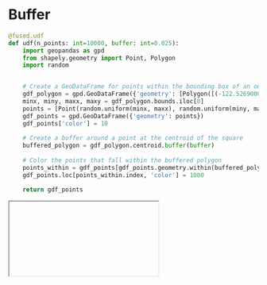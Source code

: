 # Buffer

```python
@fused.udf
def udf(n_points: int=10000, buffer: int=0.025):
    import geopandas as gpd
    from shapely.geometry import Point, Polygon
    import random


    # Create a GeoDataFrame for points within the bounding box of an outer square
    gdf_polygon = gpd.GeoDataFrame({'geometry': [Polygon([(-122.52690000000051, 37.70313158980733),(-122.52690000000051, 37.816395657523195),(-122.34604834372873, 37.816134829424335),(-122.34656848822227, 37.70339041384273)])]})
    minx, miny, maxx, maxy = gdf_polygon.bounds.iloc[0]
    points = [Point(random.uniform(minx, maxx), random.uniform(miny, maxy)) for _ in range(n_points)]
    gdf_points = gpd.GeoDataFrame({'geometry': points})
    gdf_points['color'] = 10
    
    # Create a buffer around a point at the centroid of the square
    buffered_polygon = gdf_polygon.centroid.buffer(buffer)
    
    # Color the points that fall within the buffered polygon
    points_within = gdf_points[gdf_points.geometry.within(buffered_polygon.unary_union)]
    gdf_points.loc[points_within.index, 'color'] = 1000

    return gdf_points
```




<Iframe url="https://staging.fused.io/workbench#app/s/aH4sIAAAAAAAAA31UW2%2FTMBT%2BK5Z52IqyNpdmXStFQjCBhBAPDHhZpsiJj1urrh1sZ1uH%2BO%2BcxF3bVYPTKufynWt8nN%2B0MRzogspNa6wn7ZZDsybMkZavS72zOm%2BBbZT0PeD83i46B7xibVvq%2FveG3CjJwZIHyZfgXal11RqpvSMFho3dgJ6X9Gu3qdHNCBLgRUkjEkckiZECG5W67oRAr5eh7wdjCBjHwyMfnmk%2BCj186zT5cf2x1O8wrmHNCirOPCs1B0GUYXxQz59bK5KhZihWhESLUhMkLrD4fsax7fR5AHoq6fSy5tN8xjkXdTOd8ZpzxmZxxtLLOOPzHER8CTznUz5vplktrtI0n%2BVXLEvm6TzPeT%2FDId%2B%2Bn2fhGNx1F1gwjwKz4DursVWcr2%2F3lQEPCV%2Bk2b2uD3i0HsiG4SHiCwsLUDUrZv1uWtyE8TUaj4ZH78r5rYKipCjX5nExmQwGNwn6hDO7vrif45CHMKmll0xV9xIeMB7rFn3yn6je9NpRhZ4U89J3HIpsNp5dZWkWneBGL4PDRZKm42mW5vMTlydjNkWSnFhb6ZtVER9ZR0eyYluwrrg9icFGv%2FTISZNhFz6B%2BeyMHhxejPxM%2FZEUXLyCCKkU8OK77eAVFK%2BeWf8bxmtWKamhaowytji7xW1%2BO8gR2bEkvjv7XyReVr8q0jg%2BcRod1Ltov3P4pxG18KuTFjaAa0UXt3QJpmWaM7fDwPlefGTWsi0KW2YVsrBcgyCUeRiWDLWlZe3qXj6huP%2FSXLAG6F1EpfvYKXXTWABNF4IpB3%2F%2BArQGTYW1BAAA"/>